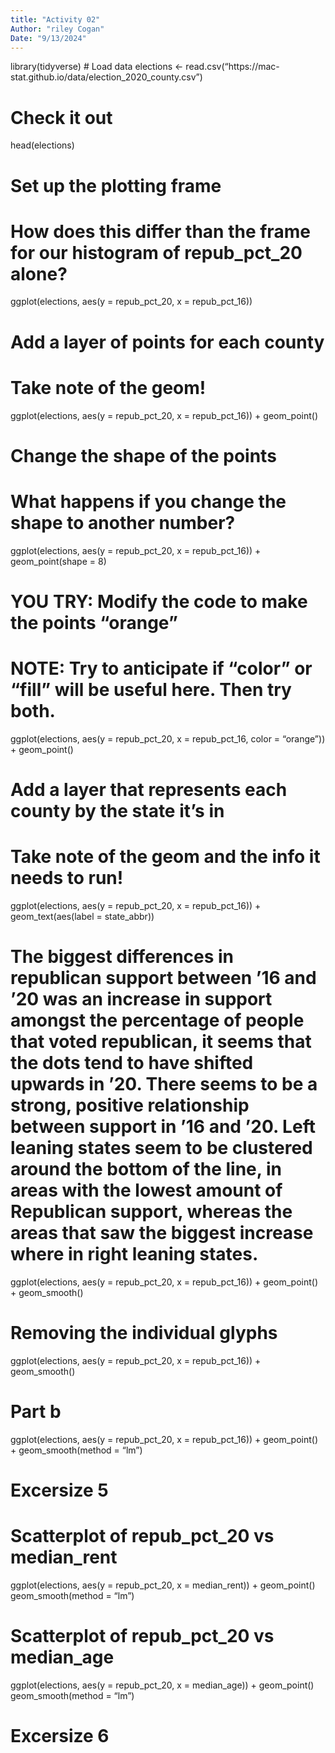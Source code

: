 ```yaml
---
title: "Activity 02"
Author: "riley Cogan"
Date: "9/13/2024"
---
```


library(tidyverse)
# Load data
elections <- read.csv("https://mac-stat.github.io/data/election_2020_county.csv")

# Check it out
head(elections)

# Set up the plotting frame
# How does this differ than the frame for our histogram of repub_pct_20 alone?
ggplot(elections, aes(y = repub_pct_20, x = repub_pct_16))

# Add a layer of points for each county
# Take note of the geom!
ggplot(elections, aes(y = repub_pct_20, x = repub_pct_16)) +
  geom_point()
  
# Change the shape of the points
# What happens if you change the shape to another number?
ggplot(elections, aes(y = repub_pct_20, x = repub_pct_16)) +
  geom_point(shape = 8)
  
# YOU TRY: Modify the code to make the points "orange"
# NOTE: Try to anticipate if "color" or "fill" will be useful here. Then try both.
ggplot(elections, aes(y = repub_pct_20, x = repub_pct_16, color = "orange")) +
  geom_point()
  
# Add a layer that represents each county by the state it's in
# Take note of the geom and the info it needs to run!
ggplot(elections, aes(y = repub_pct_20, x = repub_pct_16)) +
  geom_text(aes(label = state_abbr))
  
# The biggest differences in republican support between '16 and '20 was an increase in support amongst the percentage of people that voted republican, it seems that the dots tend to have shifted upwards in '20. There seems to be a strong, positive relationship between support in '16 and '20. Left leaning states seem to be clustered around the bottom of the line, in areas with the lowest amount of Republican support, whereas the areas that saw the biggest increase where in right leaning states. 

ggplot(elections, aes(y = repub_pct_20, x = repub_pct_16)) +
  geom_point() +
  geom_smooth()
  
# Removing the individual glyphs

ggplot(elections, aes(y = repub_pct_20, x = repub_pct_16)) +
  geom_smooth()
  
# Part b
ggplot(elections, aes(y = repub_pct_20, x = repub_pct_16)) +
  geom_point() +
  geom_smooth(method = "lm")
  
# Excersize 5

# Scatterplot of repub_pct_20 vs median_rent
ggplot(elections, aes(y = repub_pct_20, x = median_rent)) + 
  geom_point()
  geom_smooth(method = "lm")


# Scatterplot of repub_pct_20 vs median_age
 ggplot(elections, aes(y = repub_pct_20, x = median_age)) + 
  geom_point()
  geom_smooth(method = "lm") 

# Excersize 6
